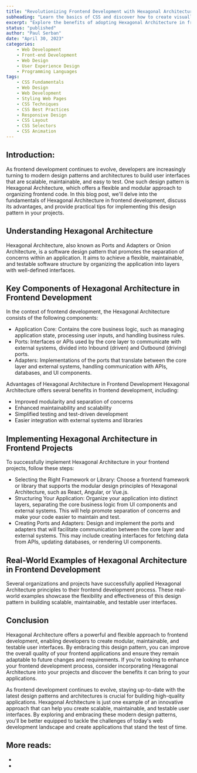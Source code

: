 ```yaml
---
title: "Revolutionizing Frontend Development with Hexagonal Architecture"
subheading: "Learn the basics of CSS and discover how to create visually appealing and responsive web designs with ease."
excerpt: "Explore the benefits of adopting Hexagonal Architecture in frontend development and learn how this innovative design pattern can help you create scalable, maintainable, and testable user interfaces."
status: "published"
author: "Paul Serban"
date: "April 30, 2023"
categories:
    - Web Development
    - Front-end Development
    - Web Design
    - User Experience Design
    - Programming Languages
tags:
    - CSS Fundamentals
    - Web Design
    - Web Development
    - Styling Web Pages
    - CSS Techniques
    - CSS Best Practices
    - Responsive Design
    - CSS Layout
    - CSS Selectors
    - CSS Animation
---
```


## Introduction:

As frontend development continues to evolve, developers are increasingly turning to modern design patterns and architectures to build user interfaces that are scalable, maintainable, and easy to test. One such design pattern is Hexagonal Architecture, which offers a flexible and modular approach to organizing frontend code. In this blog post, we'll delve into the fundamentals of Hexagonal Architecture in frontend development, discuss its advantages, and provide practical tips for implementing this design pattern in your projects.

## Understanding Hexagonal Architecture

Hexagonal Architecture, also known as Ports and Adapters or Onion Architecture, is a software design pattern that promotes the separation of concerns within an application. It aims to achieve a flexible, maintainable, and testable software structure by organizing the application into layers with well-defined interfaces.

## Key Components of Hexagonal Architecture in Frontend Development

In the context of frontend development, the Hexagonal Architecture consists of the following components:

-   Application Core: Contains the core business logic, such as managing application state, processing user inputs, and handling business rules.
-   Ports: Interfaces or APIs used by the core layer to communicate with external systems, divided into Inbound (driven) and Outbound (driving) ports.
-   Adapters: Implementations of the ports that translate between the core layer and external systems, handling communication with APIs, databases, and UI components.

Advantages of Hexagonal Architecture in Frontend Development
Hexagonal Architecture offers several benefits in frontend development, including:

-   Improved modularity and separation of concerns
-   Enhanced maintainability and scalability
-   Simplified testing and test-driven development
-   Easier integration with external systems and libraries

## Implementing Hexagonal Architecture in Frontend Projects

To successfully implement Hexagonal Architecture in your frontend projects, follow these steps:

-   Selecting the Right Framework or Library:
    Choose a frontend framework or library that supports the modular design principles of Hexagonal Architecture, such as React, Angular, or Vue.js.
-   Structuring Your Application:
    Organize your application into distinct layers, separating the core business logic from UI components and external systems. This will help promote separation of concerns and make your code easier to maintain and test.
-   Creating Ports and Adapters:
    Design and implement the ports and adapters that will facilitate communication between the core layer and external systems. This may include creating interfaces for fetching data from APIs, updating databases, or rendering UI components.

## Real-World Examples of Hexagonal Architecture in Frontend Development

Several organizations and projects have successfully applied Hexagonal Architecture principles to their frontend development process. These real-world examples showcase the flexibility and effectiveness of this design pattern in building scalable, maintainable, and testable user interfaces.

## Conclusion

Hexagonal Architecture offers a powerful and flexible approach to frontend development, enabling developers to create modular, maintainable, and testable user interfaces. By embracing this design pattern, you can improve the overall quality of your frontend applications and ensure they remain adaptable to future changes and requirements. If you're looking to enhance your frontend development process, consider incorporating Hexagonal Architecture into your projects and discover the benefits it can bring to your applications.

As frontend development continues to evolve, staying up-to-date with the latest design patterns and architectures is crucial for building high-quality applications. Hexagonal Architecture is just one example of an innovative approach that can help you create scalable, maintainable, and testable user interfaces. By exploring and embracing these modern design patterns, you'll be better equipped to tackle the challenges of today's web development landscape and create applications that stand the test of time.

## More reads:

-   <Link
        href="https://github.com/juanm4/hexagonal-architecture-frontend"
        label={`"github.com - Hexagonal Architecture Frontend"`}
        isInternal={false}
    />
-   <Link
        href="https://en.wikipedia.org/wiki/Hexagonal_architecture_(software)"
        label={`"Wikipedia - Hexagonal Architecture"`}
        isInternal={false}
    />
